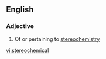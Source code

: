 ==English==

===Adjective===
{{en-adj|-}}

# Of or pertaining to [[stereochemistry]]

[[vi:stereochemical]]